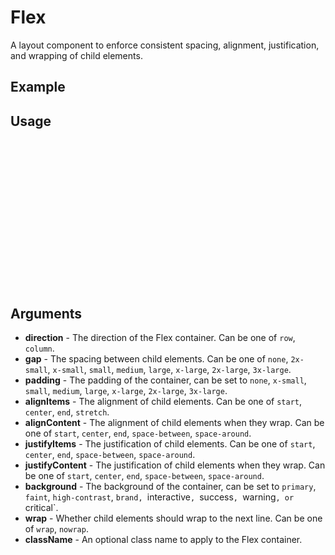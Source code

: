 
<Meta of={Flex} title="Flex" />

# Flex

A layout component to enforce consistent spacing, alignment, justification, and wrapping of child elements.

## Example

<Canvas />

## Usage

```ts
import { Flex, Badge } from 'cadence-core'

const Example = () => {
  return (
    <Flex
      direction='row'
      gap='medium'
    >
      <Badge text='Item 1' type='success' style='outline' />
      <Badge text='Item 2' type='error' style='fill' />
      <Badge text='Item 3' type='warning' style='light' />
    </Flex>
  );
};

export default Example;
```

## Arguments

- **direction** - The direction of the Flex container. Can be one of `row`, `column`.
- **gap** - The spacing between child elements. Can be one of `none`, `2x-small`, `x-small`, `small`, `medium`, `large`, `x-large`, `2x-large`, `3x-large`.
- **padding** - The padding of the container, can be set to `none`, `x-small`, `small`, `medium`, `large`, `x-large`, `2x-large`, `3x-large`.
- **alignItems** - The alignment of child elements. Can be one of `start`, `center`, `end`, `stretch`.
- **alignContent** - The alignment of child elements when they wrap. Can be one of `start`, `center`, `end`, `space-between`, `space-around`.
- **justifyItems** - The justification of child elements. Can be one of `start`, `center`, `end`, `space-between`, `space-around`.
- **justifyContent** - The justification of child elements when they wrap. Can be one of `start`, `center`, `end`, `space-between`, `space-around`.
- **background** - The background of the container, can be set to `primary`, `faint`, `high-contrast`, `brand, `interactive`, `success`, `warning`, or `critical`.
- **wrap** - Whether child elements should wrap to the next line. Can be one of `wrap`, `nowrap`.
- **className** - An optional class name to apply to the Flex container.
